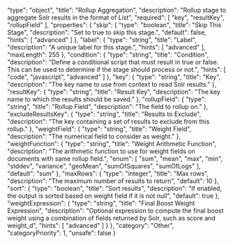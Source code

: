   "type": "object",
  "title": "Rollup Aggregation",
  "description": "Rollup stage to aggregate Solr results in the format of List<DocumentResult>",
  "required": [
    "key",
    "resultKey",
    "rollupField"
  ],
  "properties": {
    "skip": {
      "type": "boolean",
      "title": "Skip This Stage",
      "description": "Set to true to skip this stage.",
      "default": false,
      "hints": [
        "advanced"
      ]
    },
    "label": {
      "type": "string",
      "title": "Label",
      "description": "A unique label for this stage.",
      "hints": [
        "advanced"
      ],
      "maxLength": 255
    },
    "condition": {
      "type": "string",
      "title": "Condition",
      "description": "Define a conditional script that must result in true or false. This can be used to determine if the stage should process or not.",
      "hints": [
        "code",
        "javascript",
        "advanced"
      ]
    },
    "key": {
      "type": "string",
      "title": "Key",
      "description": "The key name to use from context to read Solr results."
    },
    "resultKey": {
      "type": "string",
      "title": "Result Key",
      "description": "The key name to which the results should be saved."
    },
    "rollupField": {
      "type": "string",
      "title": "Rollup Field",
      "description": "The field to rollup on."
    },
    "excludeResultsKey": {
      "type": "string",
      "title": "Results to Exclude",
      "description": "The key containing a set of results to exclude from this rollup."
    },
    "weightField": {
      "type": "string",
      "title": "Weight Field",
      "description": "The numerical field to consider as weight."
    },
    "weightFunction": {
      "type": "string",
      "title": "Weight Arithmetic Function",
      "description": "The arithmetic function to use for weight fields on documents with same rollup field.",
      "enum": [
        "sum",
        "mean",
        "max",
        "min",
        "stddev",
        "variance",
        "geoMean",
        "sumOfSquares",
        "sumOfLogs"
      ],
      "default": "sum"
    },
    "maxRows": {
      "type": "integer",
      "title": "Max rows",
      "description": "The maximum number of results to return",
      "default": 10
    },
    "sort": {
      "type": "boolean",
      "title": "Sort results",
      "description": "If enabled, the output is sorted based on weight field if it is not null",
      "default": true
    },
    "weightExpression": {
      "type": "string",
      "title": "Final Boost Weight Expression",
      "description": "Optional expression to compute the final boost weight using a combination of fields returned by Solr, such as score and weight_d",
      "hints": [
        "advanced"
      ]
    }
  },
  "category": "Other",
  "categoryPriority": 1,
  "unsafe": false
}
